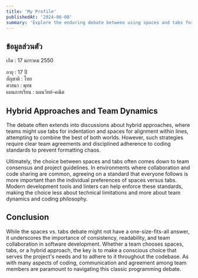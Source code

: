 ```yaml
---
title: 'My Profile'
publishedAt: '2024-06-08'
summary: 'Explore the enduring debate between using spaces and tabs for code indentation, and why this choice matters more than you might think.'
---
```


## ข้อมูลส่วนตัว

เกิด : 17 มกราคม 2550

อายุ : 17 ปี  
สัญชาติ : ไทย  
ศาสนา : พุทธ  
แผนการเรียน : แผนวิทย์-คณิต  
## Hybrid Approaches and Team Dynamics

The debate often extends into discussions about hybrid approaches, where teams might use tabs for indentation and spaces for alignment within lines, attempting to combine the best of both worlds. However, such strategies require clear team agreements and disciplined adherence to coding standards to prevent formatting chaos.

Ultimately, the choice between spaces and tabs often comes down to team consensus and project guidelines. In environments where collaboration and code sharing are common, agreeing on a standard that everyone follows is more important than the individual preferences of spaces versus tabs. Modern development tools and linters can help enforce these standards, making the choice less about technical limitations and more about team dynamics and coding philosophy.

## Conclusion

While the spaces vs. tabs debate might not have a one-size-fits-all answer, it underscores the importance of consistency, readability, and team collaboration in software development. Whether a team chooses spaces, tabs, or a hybrid approach, the key is to make a conscious choice that serves the project's needs and to adhere to it throughout the codebase. As with many aspects of coding, communication and agreement among team members are paramount to navigating this classic programming debate.
